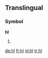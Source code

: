 {{also|HL}}
==Translingual==

===Symbol===
'''hl'''

# {{SI-unit-abb2|hecto|liter|litre|[[fluid measure]]}}

[[de:hl]]
[[fr:hl]]
[[nl:hl]]
[[tr:hl]]
